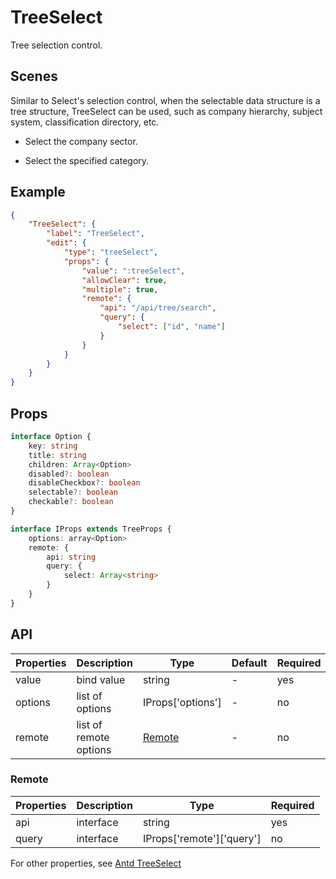 # TreeSelect

Tree selection control.

## Scenes

Similar to Select's selection control, when the selectable data structure is a tree structure, TreeSelect can be used, such as company hierarchy, subject system, classification directory, etc.

- Select the company sector.

- Select the specified category.

## Example

```json
{
	"TreeSelect": {
		"label": "TreeSelect",
		"edit": {
			"type": "treeSelect",
			"props": {
				"value": ":treeSelect",
				"allowClear": true,
				"multiple": true,
				"remote": {
					"api": "/api/tree/search",
					"query": {
						"select": ["id", "name"]
					}
				}
			}
		}
	}
}
```

## Props

```ts
interface Option {
	key: string
	title: string
	children: Array<Option>
	disabled?: boolean
	disableCheckbox?: boolean
	selectable?: boolean
	checkable?: boolean
}

interface IProps extends TreeProps {
	options: array<Option>
	remote: {
		api: string
		query: {
			select: Array<string>
		}
	}
}
```

## API

| Properties | Description            | Type              | Default | Required | Version |
| ---------- | ---------------------- | ----------------- | ------- | -------- | ------- |
| value      | bind value             | string            | -       | yes      |         |
| options    | list of options        | IProps['options'] | -       | no       |         |
| remote     | list of remote options | [Remote](#Remote) | -       | no       |         |

### Remote

| Properties | Description | Type                      | Required |
| ---------- | ----------- | ------------------------- | -------- |
| api        | interface   | string                    | yes      |
| query      | interface   | IProps['remote']['query'] | no       |

For other properties, see [Antd TreeSelect](https://ant.design/components/tree-select/)
